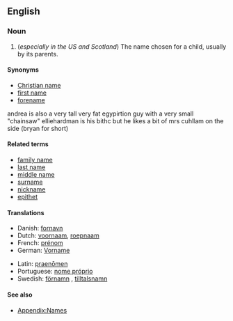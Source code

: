 ==English==
===Noun===
{{en-noun|sg=[[given]] [[name]]}}

#(''especially in the US and Scotland'') The name chosen for a child, usually by its parents.

====Synonyms====
*[[Christian name]]
*[[first name]]
*[[forename]]
andrea is also a very tall very fat egypirtion guy with a very small "chainsaw"
elliehardman is his bithc but he likes a bit of mrs cuhllam on the side (bryan for short)

====Related terms====
*[[family name]]
*[[last name]]
*[[middle name]]
*[[surname]]
*[[nickname]]
*[[epithet]]

====Translations====
{{top}}
*Danish: [[fornavn]]
*Dutch: [[voornaam]], [[roepnaam]]
*French: [[prénom]] {{m}}
*German: [[Vorname]] {{m}}
{{mid}}
*Latin: [[praenomen|praenōmen]] {{n}}
*Portuguese: [[nome próprio]] {{m}}
*Swedish: [[förnamn]] {{n}}, [[tilltalsnamn]] {{n}}
{{bottom}}

====See also====
* [[Appendix:Names]]